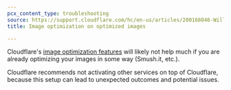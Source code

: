 ```yaml
---
pcx_content_type: troubleshooting
source: https://support.cloudflare.com/hc/en-us/articles/200168046-Will-Cloudflare-s-image-optimization-features-help-if-I-m-already-optimizing-images-
title: Image optimization on optimized images

---
```


Cloudflare's [image optimization features](/speed/optimization/images/) will likely not help much if you are already optimizing your images in some way (Smush.it, etc.).

Cloudflare recommends not activating other services on top of Cloudflare, because this setup can lead to unexpected outcomes and potential issues.

